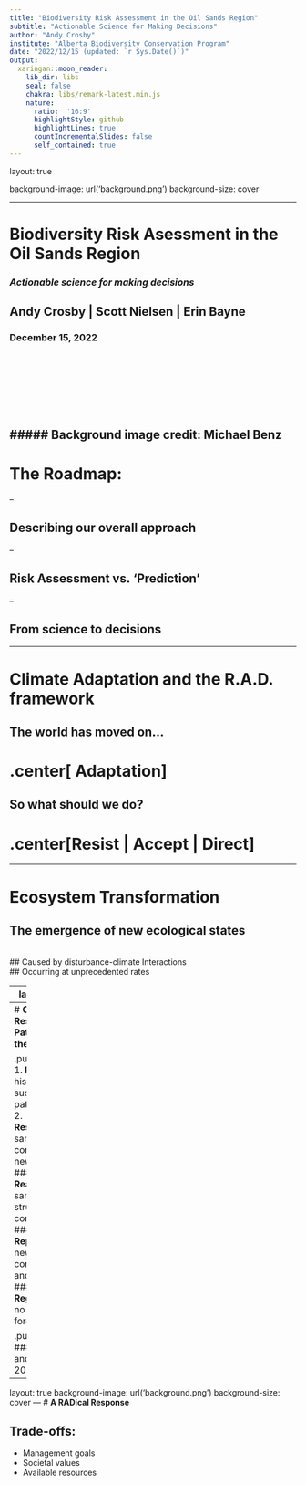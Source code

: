 ```yaml
---
title: "Biodiversity Risk Assessment in the Oil Sands Region"
subtitle: "Actionable Science for Making Decisions"
author: "Andy Crosby"
institute: "Alberta Biodiversity Conservation Program"
date: "2022/12/15 (updated: `r Sys.Date()`)"
output:
  xaringan::moon_reader:
    lib_dir: libs
    seal: false
    chakra: libs/remark-latest.min.js
    nature:
      ratio:  '16:9'
      highlightStyle: github
      highlightLines: true
      countIncrementalSlides: false
      self_contained: true
---
```


layout: true

background-image: url('background.png')
background-size: cover

---

# Biodiversity Risk Asessment in the Oil Sands Region 

### *Actionable science for making decisions* 



## Andy Crosby | Scott Nielsen | Erin Bayne 
### December 15, 2022  
<br />
<br />
<br />
<br />
<br />
<br />

##### Background image credit: Michael Benz
---

# **The Roadmap:** 

--

## Describing our overall approach 

--

## Risk Assessment vs. 'Prediction' 

--

## From science to decisions

---

# **Climate Adaptation and the R.A.D. framework** 

## The  world has moved on...  


# .center[ **Adaptation**]  

## So what should we do? 

# .center[**R**esist | **A**ccept | **D**irect]


---

# **Ecosystem Transformation** 
## The emergence of new ecological states
<br />
## Caused by disturbance-climate Interactions
<br />
## Occurring at unprecedented rates

---
layout: false 

# **Ecosystem Transformation** 

```r
knitr::include_graphics("transformation.png")

```




---
# **Changing Response Pathways in the Boreal ** 

.pull-left[
### 1. **Resilliance:** historic  successional pathway
### 2. **Restructuring:** same composition, new structure 
### 3. **Reassembly:** same structure, new composition
### 4. **Replacement:** new composition and structure
### 5. **Regime shift:** no longer a forest
]

.pull-right[
![](response-pathways.jpg)
#### (Seidle and Turner 2022; PNAS)
]

---
layout: true 
background-image: url('background.png')
background-size: cover
---
# **A RADical Response** 

## Trade-offs: 
- Management goals
- Societal values
- Available resources 


